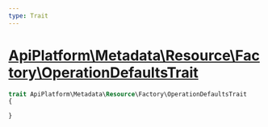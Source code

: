 ```yaml
---
type: Trait
---
```


# [ApiPlatform\Metadata\Resource\Factory\OperationDefaultsTrait](/docs/vmain/reference/Metadata/Resource/Factory/OperationDefaultsTrait)



```php
trait ApiPlatform\Metadata\Resource\Factory\OperationDefaultsTrait
{

}
```
